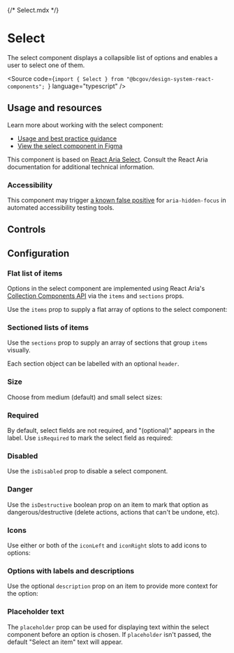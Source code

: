{/* Select.mdx */}



<Meta of={SelectStories} />

# Select
<Subtitle>The select component displays a collapsible list of options and enables a user to select one of them.</Subtitle>

<Source code={`import { Select } from "@bcgov/design-system-react-components"; `} language="typescript" />

## Usage and resources

Learn more about working with the select component:

* [Usage and best practice guidance](https://www2.gov.bc.ca/gov/content/digital/design-system/components/select)
* [View the select component in Figma](#)

This component is based on [React Aria Select](https://react-spectrum.adobe.com/react-aria/Select.html). Consult the React Aria documentation for additional technical information.

### Accessibility
This component may trigger [a known false positive](https://react-spectrum.adobe.com/react-aria/Select.html#false-positives) for `aria-hidden-focus` in automated accessibility testing tools.

## Controls

<Primary of={SelectStories} />
<Controls of={SelectStories.SelectTemplate} />

## Configuration

### Flat list of items

Options in the select component are implemented using React Aria's [Collection Components API](https://react-spectrum.adobe.com/react-aria/collections.html) via the `items` and `sections` props.

Use the `items` prop to supply a flat array of options to the select component:

<Canvas of={SelectStories.FlatList} />

### Sectioned lists of items

Use the `sections` prop to supply an array of sections that group `items` visually.

Each section object can be labelled with an optional `header`.

<Canvas of={SelectStories.Sections} />

### Size

Choose from medium (default) and small select sizes:

<Canvas of={SelectStories.Small} />
<Canvas of={SelectStories.Medium} />

### Required

By default, select fields are not required, and "(optional)" appears in the label. Use `isRequired` to mark the select field as required:

<Canvas of={SelectStories.Required} />

### Disabled

Use the `isDisabled` prop to disable a select component.

<Canvas of={SelectStories.Disabled} />

### Danger

Use the `isDestructive` boolean prop on an item to mark that option as dangerous/destructive (delete actions, actions that can't be undone, etc).

<Canvas of={SelectStories.FlatWithDestructionOption} />

### Icons

Use either or both of the `iconLeft` and `iconRight` slots to add icons to options:

<Canvas of={SelectStories.LeftIcon} />
<Canvas of={SelectStories.RightIcon} />
<Canvas of={SelectStories.BothIcons} />

### Options with labels and descriptions

Use the optional `description` prop on an item to provide more context for the option:

<Canvas of={SelectStories.OptionDescriptions} />

### Placeholder text

The `placeholder` prop can be used for displaying text within the select component before an option is chosen. If `placeholder` isn't passed, the default "Select an item" text will appear.

<Canvas of={SelectStories.Placeholder} />

